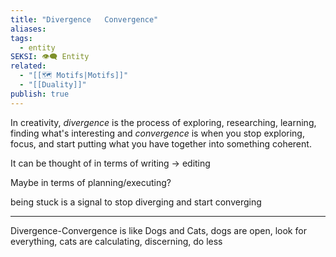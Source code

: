 ```yaml
---
title: "Divergence   Convergence"
aliases: 
tags:
  - entity
SEKSI: 👁️‍🗨️ Entity
related:
  - "[[🗺️ Motifs|Motifs]]"
  - "[[Duality]]"
publish: true
---
```



In creativity, _divergence_ is the process of exploring, researching, learning, finding what's interesting and _convergence_ is when you stop exploring, focus, and start putting what you have together into something coherent.

It can be thought of in terms of writing -> editing

Maybe in terms of planning/executing?

<Link href="/c/being-stuck-is-a-signal-to-stop-diverging-and-start-converging" className="text-[var(--color-primary)] hover:underline hover:text-[var(--color-secondary)] transition-colors font-medium">being stuck is a signal to stop diverging and start converging</Link>

___

Divergence-Convergence is like Dogs and Cats, dogs are open, look for everything, cats are calculating, discerning, do less
